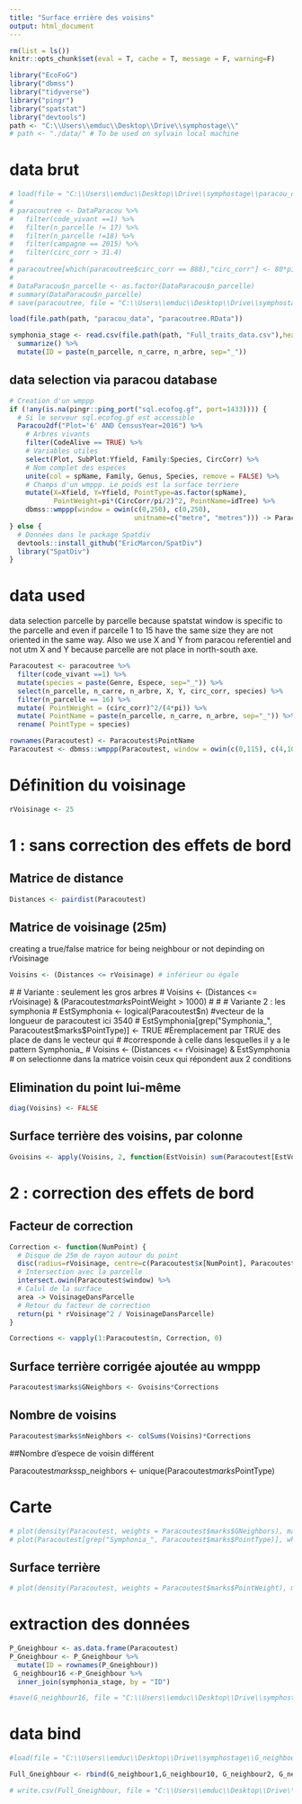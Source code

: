 ```yaml
---
title: "Surface errière des voisins"
output: html_document
---
```


```r
rm(list = ls())
knitr::opts_chunk$set(eval = T, cache = T, message = F, warning=F)

library("EcoFoG")
library("dbmss")
library("tidyverse")
library("pingr")
library("spatstat")
library("devtools")
path <- "C:\\Users\\emduc\\Desktop\\Drive\\symphostage\\"
# path <- "./data/" # To be used on sylvain local machine
```


# data brut

```r
# load(file = "C:\\Users\\emduc\\Desktop\\Drive\\symphostage\\paracou_data\\DataParacou.RData") 
# 
# paracoutree <- DataParacou %>% 
#   filter(code_vivant ==1) %>% 
#   filter(n_parcelle != 17) %>% 
#   filter(n_parcelle !=18) %>% 
#   filter(campagne == 2015) %>% 
#   filter(circ_corr > 31.4)
# 
# paracoutree[which(paracoutree$circ_corr == 888),"circ_corr"] <- 80*pi
# 
# DataParacou$n_parcelle <- as.factor(DataParacou$n_parcelle)
# summary(DataParacou$n_parcelle)
# save(paracoutree, file = "C:\\Users\\emduc\\Desktop\\Drive\\symphostage\\paracou_data\\paracoutree.RData")

load(file.path(path, "paracou_data", "paracoutree.RData")) 

symphonia_stage <- read.csv(file.path(path, "Full_traits_data.csv"),header = T, dec = ",", sep=";")%>%  group_by(n_parcelle, n_carre, n_arbre) %>% 
  summarize() %>% 
  mutate(ID = paste(n_parcelle, n_carre, n_arbre, sep="_"))
```
## data selection via paracou database

```r
# Creation d'un wmppp
if (!any(is.na(pingr::ping_port("sql.ecofog.gf", port=1433)))) {
  # Si le serveur sql.ecofog.gf est accessible
  Paracou2df("Plot='6' AND CensusYear=2016") %>%
    # Arbres vivants
    filter(CodeAlive == TRUE) %>%
    # Variables utiles
    select(Plot, SubPlot:Yfield, Family:Species, CircCorr) %>%
    # Nom complet des especes
    unite(col = spName, Family, Genus, Species, remove = FALSE) %>%
    # Champs d'un wmppp. Le poids est la surface terriere
    mutate(X=Xfield, Y=Yfield, PointType=as.factor(spName),
           PointWeight=pi*(CircCorr/pi/2)^2, PointName=idTree) %>%
    dbmss::wmppp(window = owin(c(0,250), c(0,250),
                               unitname=c("metre", "metres"))) -> Paracou6
} else {
  # Données dans le package Spatdiv
  devtools::install_github("EricMarcon/SpatDiv")
  library("SpatDiv")
}
```



# data used

data selection parcelle by parcelle because spatstat window is specific to the parcelle and even if parcelle 1 to 15 have the same size they are not oriented in the same way. Also we use X and Y from paracou referentiel and not utm X and Y because parcelle are not place in north-south axe.

```r
Paracoutest <- paracoutree %>% 
  filter(code_vivant ==1) %>% 
  mutate(species = paste(Genre, Espece, sep="_")) %>% 
  select(n_parcelle, n_carre, n_arbre, X, Y, circ_corr, species) %>% 
  filter(n_parcelle == 16) %>% 
  mutate( PointWeight = (circ_corr)^2/(4*pi)) %>% 
  mutate( PointName = paste(n_parcelle, n_carre, n_arbre, sep="_")) %>%
  rename( PointType = species)

rownames(Paracoutest) <- Paracoutest$PointName
Paracoutest <- dbmss::wmppp(Paracoutest, window = owin(c(0,115), c(4,109), unitname=c("metres", "metres")))
```

# Définition du voisinage

```r
rVoisinage <- 25
```

# 1 : sans correction des effets de bord

## Matrice de distance

```r
Distances <- pairdist(Paracoutest)
```

## Matrice de voisinage (25m)
creating a true/false matrice for being neighbour or not depinding on rVoisinage

```r
Voisins <- (Distances <= rVoisinage) # inférieur ou égale
```


  # # Variante : seulement les gros arbres
  # Voisins <- (Distances <= rVoisinage) & (Paracoutest$marks$PointWeight > 1000)
  # 
  # # Variante 2 : les symphonia
  # EstSymphonia <- logical(Paracoutest$n) #vecteur de la longueur de paracoutest ici 3540
  # EstSymphonia[grep("Symphonia_", Paracoutest$marks$PointType)] <- TRUE #Èremplacement par TRUE des place de dans le vecteur qui
  # #corresponde à celle dans lesquelles il y a le pattern Symphonia_
  # Voisins <- (Distances <= rVoisinage) & EstSymphonia # on selectionne dans la matrice voisin ceux qui répondent aux 2 conditions
  
  
## Elimination du point lui-même

```r
diag(Voisins) <- FALSE
```

## Surface terrière des voisins, par colonne


```r
Gvoisins <- apply(Voisins, 2, function(EstVoisin) sum(Paracoutest[EstVoisin]$marks$PointWeight))
```

# 2 : correction des effets de bord

## Facteur de correction
```r
Correction <- function(NumPoint) {
  # Disque de 25m de rayon autour du point
  disc(radius=rVoisinage, centre=c(Paracoutest$x[NumPoint], Paracoutest$y[NumPoint])) %>% 
  # Intersection avec la parcelle
  intersect.owin(Paracoutest$window) %>% 
  # Calul de la surface
  area -> VoisinageDansParcelle
  # Retour du facteur de correction
  return(pi * rVoisinage^2 / VoisinageDansParcelle)
}

Corrections <- vapply(1:Paracoutest$n, Correction, 0)

```


## Surface terrière corrigée ajoutée au wmppp
```r
Paracoutest$marks$GNeighbors <- Gvoisins*Corrections
```

## Nombre de voisins

```r
Paracoutest$marks$nNeighbors <- colSums(Voisins)*Corrections
```

##Nombre d'espece de voisin différent 

Paracoutest$marks$sp_neighbors <- unique(Paracoutest$marks$PointType)


#  Carte

```r
# plot(density(Paracoutest, weights = Paracoutest$marks$GNeighbors), main="Surface terrière des voisins")
# plot(Paracoutest[grep("Symphonia_", Paracoutest$marks$PointType)], which.marks = "PointWeight", add=TRUE)

```


## Surface terrière

```r
# plot(density(Paracoutest, weights = Paracoutest$marks$PointWeight), main="Surface terrière")
```

# extraction des données 
```r
P_Gneighbour <- as.data.frame(Paracoutest) 
P_Gneighbour <- P_Gneighbour %>% 
  mutate(ID = rownames(P_Gneighbour)) 
 G_neighbour16 <-P_Gneighbour %>% 
  inner_join(symphonia_stage, by = "ID")

#save(G_neighbour16, file = "C:\\Users\\emduc\\Desktop\\Drive\\symphostage\\G_neighbour_data\\G_neighbour16.Rdata" )
```



# data bind 

```r
#load(file = "C:\\Users\\emduc\\Desktop\\Drive\\symphostage\\G_neighbour_data\\G_neighbour16.RData") 

Full_Gneighbour <- rbind(G_neighbour1,G_neighbour10, G_neighbour2, G_neighbour3, G_neighbour4, G_neighbour5, G_neighbour6,G_neighbour7, G_neighbour8, G_neighbour9, G_neighbour11, G_neighbour12, G_neighbour13, G_neighbour14, G_neighbour15, G_neighbour16)

# write.csv(Full_Gneighbour, file = "C:\\Users\\emduc\\Desktop\\Drive\\symphostage\\G_neighbour_data\\Full_Gneighbour.csv")

```

